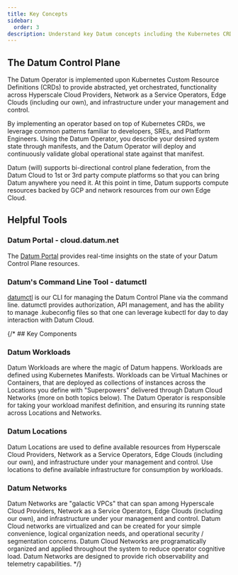 ```yaml
---
title: Key Concepts
sidebar:
  order: 3
description: Understand key Datum concepts including the Kubernetes CRD-based Control Plane, the Datum Operator for state orchestration, the CLI (datumctl), and the Datum Portal.
---
```


## The Datum Control Plane

The Datum Operator is implemented upon Kubernetes Custom Resource Definitions
(CRDs) to provide abstracted, yet orchestrated, functionality across Hyperscale
Cloud Providers, Network as a Service Operators, Edge Clouds (including our
own), and infrastructure under your management and control.

By implementing an operator based on top of Kubernetes CRDs, we leverage common
patterns familiar to developers, SREs, and Platform Engineers. Using the Datum
Operator, you describe your desired system state through manifests, and the
Datum Operator will deploy and continuously validate global operational state
against that manifest.

Datum (will) supports bi-directional control plane federation, from the Datum
Cloud to 1st or 3rd party compute platforms so that you can bring Datum anywhere
you need it. At this point in time, Datum supports compute resources backed by
GCP and network resources from our own Edge Cloud.

## Helpful Tools

### Datum Portal - cloud.datum.net

The [Datum Portal](https://cloud.datum.net) provides real-time insights on the
state of your Datum Control Plane resources.

### Datum's Command Line Tool - datumctl

[datumctl](https://docs.datum.net/docs/tasks/tools/#datumctl) is our CLI for
managing the Datum Control Plane via the command line. datumctl provides
authorization, API management, and has the ability to manage .kubeconfig files
so that one can leverage kubectl for day to day interaction with Datum Cloud.

{/* ## Key Components

### Datum Workloads

Datum Workloads are where the magic of Datum happens. Workloads are defined
using Kubernetes Manifests. Workloads can be Virtual Machines or Containers,
that are deployed as collections of instances across the Locations you define
with "Superpowers" delivered through Datum Cloud Networks (more on both topics
below). The Datum Operator is responsible for taking your workload manifest
definition, and ensuring its running state across Locations and Networks.

### Datum Locations

Datum Locations are used to define available resources from Hyperscale Cloud
Providers, Network as a Service Operators, Edge Clouds (including our own), and
infrastructure under your management and control. Use locations to define
available infrastructure for consumption by workloads.

### Datum Networks

Datum Networks are "galactic VPCs" that can span among Hyperscale Cloud
Providers, Network as a Service Operators, Edge Clouds (including our own), and
infrastructure under your management and control. Datum Cloud networks are
virtualized and can be created for your simple convenience, logical organization
needs, and operational security / segmentation concerns. Datum Cloud Networks
are programatically organized and applied throughout the system to reduce
operator cognitive load. Datum Networks are designed to provide rich
observability and telemetry capabilities. */}
